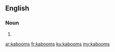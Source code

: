==English==

===Noun===
{{head|en|plural}}

# {{plural of|kaboom|lang=en}}

[[ar:kabooms]]
[[fr:kabooms]]
[[ku:kabooms]]
[[my:kabooms]]
